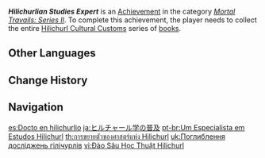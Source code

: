 {{Achievement Infobox
|id           = 80073
|order id     = 0073
|category     = Mortal Travails: Series II
|description  = Collect the entire "[[Hilichurl Cultural Customs]]" series.
|requirements = 
|primogems    = 5
|tracking     = 
|topic        = Books
}}
'''''Hilichurlian Studies Expert''''' is an [[Achievement]] in the category ''[[Mortal Travails: Series II]]''. To complete this achievement, the player needs to collect the entire [[Hilichurl Cultural Customs]] series of [[books]].
<!--
==Trivia==

==Video Guides==
{{EVT
|video1   = 
|caption1 = 
}}
-->
==Other Languages==
{{Other Languages
|en      = Hilichurlian Studies Expert
|zhs     = 丘丘学的扩张
|zhs_rm  = Qiūqiū-xué de Kuòzhāng
|zht     = 丘丘學的擴張
|zht_rm  = Qiūqiū-xué de Kuòzhāng
|zh_tl   = Hilichurl Studies Expansion
|ja      = ヒルチャール学の普及
|ja_rm   = Hiruchaaru-gaku no Fukyuu
|ja_tl   = The Spread of Hilichurl Studies
|ko      = 츄츄학의 확장
|ko_rm   = Chyuchyuhak-ui Hwakjang
|ko_tl   = The Expansion of Hilichurl Studies
|es      = Docto en hilichurlio
|es_tl   = Doctor in Hilichurlian
|fr      = Docteur es Brutocollinus
|fr_tl   = Doctor in Hilichurl
|ru      = Доктор хиличурлских наук
|ru_tl   = Doctor of Hilichurlian Studies
|th      = การขยายตัวของศาสตร์แห่ง Hilichurl
|th_rm   = 
|th_tl   = 
|vi      = Đào Sâu Học Thuật Hilichurl
|vi_tl   = 
|de      = Ausweitung der Hilichurllogie
|de_tl   = Broadening of Hilichurllogy
|id      = Pakar Studi Hilichurlian
|id_tl   = Hilichurlian Studies Expert
|pt      = Um Especialista em Estudos Hilichurls
|pt_tl   = 
|tr      = Dağ Yabanisi Dili Uzmanı
|tr_tl   = {{Lex|Hilichurlian|tr}} Expert
|it      = Specialista di studi hilichurliani
|it_tl   = 
}}

==Change History==
{{Change History|2.0}}
<!--
==References==
{{Reflist}}
-->
==Navigation==
{{Achievement Navbox|Mortal Travails: Series II}}

[[es:Docto en hilichurlio]]
[[ja:ヒルチャール学の普及]]
[[pt-br:Um Especialista em Estudos Hilichurl]]
[[th:การขยายตัวของศาสตร์แห่ง Hilichurl]]
[[uk:Поглиблення досліджень гілічурлів]]
[[vi:Đào Sâu Học Thuật Hilichurl]]